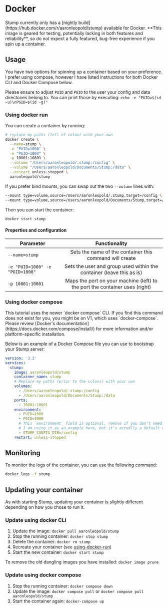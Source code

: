 
# Docker

<Callout type="info" emoji="ℹ">
	Stump currently only has a [nightly build](https://hub.docker.com/r/aaronleopold/stump) available
	for Docker. **This image is geared for testing, potentially lacking in both features and
	reliability**, so do not expect a fully featured, bug-free experience if you spin up a container.
</Callout>

## Usage

You have two options for spinning up a container based on your preference. I prefer using compose, however I have listed instructions for both Docker CLI and Docker Compose below.

Please ensure to adjust `PUID` and `PGID` to the user your config and data directories belong to.
You can print those by executing: `echo -e "PUID=$(id -u)\nPGID=$(id -g)"`

### Using docker run

You can create a container by running:

```bash
# replace my paths (left of colon) with your own
docker create \
  --name=stump \
  -e "PUID=1000" \
  -e "PGID=1000" \
  -p 10801:10801 \
  --volume "/Users/aaronleopold/.stump:/config" \
  --volume "/Users/aaronleopold/Documents/Stump:/data" \
  --restart unless-stopped \
  aaronleopold/stump
```

If you prefer bind mounts, you can swap out the two `--volume` lines with:

```bash
--mount type=volume,source=/Users/aaronleopold/.stump,target=/config \
--mount type=volume,source=/Users/aaronleopold/Documents/Stump,target=/data \
```

Then you can start the container:

```bash
docker start stump
```

#### Properties and configuration

| Parameter                       |                                Functionality                                |
| ------------------------------- | :-------------------------------------------------------------------------: |
| `--name=stump`                  |           Sets the name of the container this command will create           |
| `-e "PUID=1000" -e "PGID=1000"` |    Sets the user and group used within the container (leave this as is)     |
| `-p 10801:10801`                | Maps the port on your machine (left) to the port the container uses (right) |

### Using docker compose

<Callout emoji="☢️">
	This tutorial uses the newer `docker compose` CLI. If you find this command does not exist for
	you, you might be on V1, which uses `docker-compose`. Please review [Docker's
	documentation](https://docs.docker.com/compose/install/) for more information and/or
	platform-specific installation.
</Callout>

Below is an example of a Docker Compose file you can use to bootstrap your Stump server:

```yaml
version: '3.3'
services:
  stump:
    image: aaronleopold/stump
    container_name: stump
    # Replace my paths (prior to the colons) with your own
    volumes:
      - /Users/aaronleopold/.stump:/config
      - /Users/aaronleopold/Documents/Stump:/data
    ports:
      - 10801:10801
    environment:
      - PUID=1000
      - PGID=1000
      # This `environment` field is optional, remove if you don't need it.
      # I am using it as an example here, but it's actually a default value.
      - STUMP_CONFIG_DIR=/config
    restart: unless-stopped
```

## Monitoring

To monitor the logs of the container, you can use the following command:

```bash
docker logs -f stump
```

## Updating your container

As with starting Stump, updating your container is slightly different depending on how you chose to run it.

### Update using docker CLI

1. Update the image: `docker pull aaronleopold/stump`
2. Stop the running container: `docker stop stump`
3. Delete the container: `docker rm stump`
4. Recreate your container (see [using-docker-run](#using-docker-run))
5. Start the new container: `docker start stump`

To remove the old dangling images you have installed: `docker image prune`

### Update using docker compose

1. Stop the running container: `docker compose down`
2. Update the image: `docker compose pull` or `docker compose pull aaronleopold/stump`
3. Start the container again: `docker-compose up`
